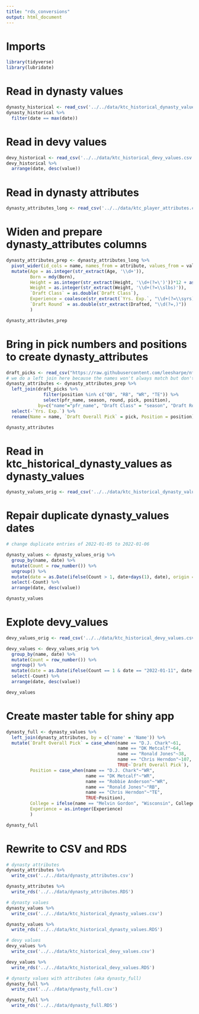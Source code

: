 ```yaml
---
title: "rds_conversions"
output: html_document
---
```


# Imports

```r
library(tidyverse)
library(lubridate)
```

# Read in dynasty values

```r
dynasty_historical <- read_csv('../../data/ktc_historical_dynasty_values.csv')
dynasty_historical %>%
  filter(date == max(date))
```

# Read in devy values

```r
devy_historical <- read_csv('../../data/ktc_historical_devy_values.csv')
devy_historical %>%
  arrange(date, desc(value))
```

# Read in dynasty attributes

```r
dynasty_attributes_long <- read_csv('../../data/ktc_player_attributes.csv')
```

# Widen and prepare dynasty_attributes columns

```r
dynasty_attributes_prep <- dynasty_attributes_long %>% 
  pivot_wider(id_cols = name, names_from = attribute, values_from = value) %>%
  mutate(Age = as.integer(str_extract(Age, '\\d+')),
         Born = mdy(Born),
         Height = as.integer(str_extract(Height, '\\d+(?=\')'))*12 + as.integer(str_extract(Height, '\\d+(?=")')),
         Weight = as.integer(str_extract(Weight, '\\d+(?=\\slbs)')),
         `Draft Class` = as.double(`Draft Class`),
         Experience = coalesce(str_extract(`Yrs. Exp.`, "\\d+(?=\\syrs)"), "1"),
         `Draft Round` = as.double(str_extract(Drafted, "\\d(?=,)"))
         )

dynasty_attributes_prep
```

# Bring in pick numbers and positions to create dynasty_attributes

```r
draft_picks <- read_csv("https://raw.githubusercontent.com/leesharpe/nfldata/master/data/draft_picks.csv")
# we do a left join here because the names won't always match but don't want to lose any nflscrapR rows
dynasty_attributes <- dynasty_attributes_prep %>%
  left_join(draft_picks %>% 
              filter(position %in% c("QB", "RB", "WR", "TE")) %>% 
              select(pfr_name, season, round, pick, position), 
            by=c("name"="pfr_name", "Draft Class" = "season", "Draft Round" = "round")) %>% 
  select(-`Yrs. Exp.`) %>% 
  rename(Name = name, `Draft Overall Pick` = pick, Position = position)

dynasty_attributes
```

# Read in ktc_historical_dynasty_values as dynasty_values

```r
dynasty_values_orig <- read_csv('../../data/ktc_historical_dynasty_values.csv')
```

# Repair duplicate dynasty_values dates

```r
# change duplicate entries of 2022-01-05 to 2022-01-06 

dynasty_values <- dynasty_values_orig %>%
  group_by(name, date) %>%
  mutate(Count = row_number()) %>%
  ungroup() %>%
  mutate(date = as.Date(ifelse(Count > 1, date+days(1), date), origin = "1970-01-01")) %>%
  select(-Count) %>%
  arrange(date, desc(value))

dynasty_values
```

# Explote devy_values

```r
devy_values_orig <- read_csv('../../data/ktc_historical_devy_values.csv')
```

```r
devy_values <- devy_values_orig %>%
  group_by(name, date) %>%
  mutate(Count = row_number()) %>%
  ungroup() %>%
  mutate(date = as.Date(ifelse(Count == 1 & date == "2022-01-11", date-days(1), date), origin = "1970-01-01")) %>%
  select(-Count) %>%
  arrange(date, desc(value))

devy_values
```

# Create master table for shiny app

```r
dynasty_full <- dynasty_values %>%
  left_join(dynasty_attributes, by = c('name' = 'Name')) %>% 
  mutate(`Draft Overall Pick` = case_when(name == "D.J. Chark"~61, 
                                          name == "DK Metcalf"~64,
                                          name == "Ronald Jones"~38,
                                          name == "Chris Herndon"~107,
                                          TRUE~`Draft Overall Pick`),
         Position = case_when(name == "D.J. Chark"~"WR",
                              name == "DK Metcalf"~"WR",
                              name == "Robbie Anderson"~"WR",
                              name == "Ronald Jones"~"RB",
                              name == "Chris Herndon"~"TE",
                              TRUE~Position),
         College = ifelse(name == "Melvin Gordon", "Wisconsin", College),
         Experience = as.integer(Experience)
         )

dynasty_full
```


# Rewrite to CSV and RDS

```r
# dynasty attributes
dynasty_attributes %>% 
  write_csv('../../data/dynasty_attributes.csv')

dynasty_attributes %>% 
  write_rds('../../data/dynasty_attributes.RDS')

# dynasty values
dynasty_values %>% 
  write_csv('../../data/ktc_historical_dynasty_values.csv')

dynasty_values %>% 
  write_rds('../../data/ktc_historical_dynasty_values.RDS')

# devy values
devy_values %>% 
  write_csv('../../data/ktc_historical_devy_values.csv')

devy_values %>% 
  write_rds('../../data/ktc_historical_devy_values.RDS')

# dynasty values with attributes (aka dynasty_full)
dynasty_full %>%
  write_csv('../../data/dynasty_full.csv')

dynasty_full %>%
  write_rds('../../data/dynasty_full.RDS')

```

